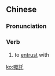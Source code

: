 {{also|嘱托|囑托}}
==Chinese==
{{zh-forms|s=嘱托}}

===Pronunciation===
{{zh-pron
|m=zhǔtuō
|c=zuk1 tok3
|mn=qz,tw,xm,zz:chiok-thok
|cat=v
}}

===Verb===
{{zh-verb}}

# to [[entrust]] with

{{zh-cat|Advanced}}

[[ko:囑託]]